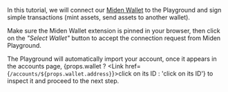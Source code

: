 
In this tutorial, we will connect our [Miden Wallet](https://miden.fi/) to the Playground and sign simple transactions (mint assets, send assets to another wallet).

Make sure the Miden Wallet extension is pinned in your browser, then click on the _"Select Wallet"_ button to accept the connection request from Miden Playground.

The Playground will automatically import your account, once it appears in the accounts page, {props.wallet ? <Link href={`/accounts/${props.wallet.address}`}>click on its ID</Link> : 'click on its ID'} to inspect it and proceed to the next step.
